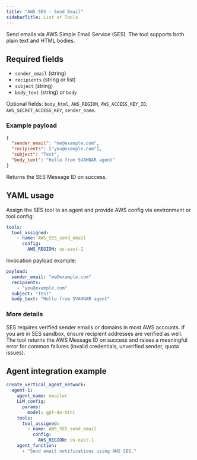 ```yaml
---
title: "AWS SES - Send Email"
sidebarTitle: List of Tools
---
```


Send emails via AWS Simple Email Service (SES). The tool supports both plain text and HTML bodies.

## Required fields

- `sender_email` (string)
- `recipients` (string or list)
- `subject` (string)
- `body_text` (string) or `body`

Optional fields: `body_html`, `AWS_REGION`, `AWS_ACCESS_KEY_ID`, `AWS_SECRET_ACCESS_KEY`, `sender_name`.

### Example payload

```json
{
  "sender_email": "me@example.com",
  "recipients": ["you@example.com"],
  "subject": "Test",
  "body_text": "Hello from SVAHNAR agent"
}
```

Returns the SES Message ID on success.

## YAML usage

Assign the SES tool to an agent and provide AWS config via environment or tool config:

```yaml
tools:
  tool_assigned:
    - name: AWS_SES_send_email
      config:
        AWS_REGION: us-east-1
```

Invocation payload example:

```yaml
payload:
  sender_email: "me@example.com"
  recipients:
    - "you@example.com"
  subject: "Test"
  body_text: "Hello from SVAHNAR agent"
```

### More details

SES requires verified sender emails or domains in most AWS accounts. If you are in SES sandbox, ensure recipient addresses are verified as well. The tool returns the AWS Message ID on success and raises a meaningful error for common failures (invalid credentials, unverified sender, quota issues).

## Agent integration example

```yaml
create_vertical_agent_network:
  agent-1:
    agent_name: emailer
    LLM_config:
      params:
        model: gpt-4o-mini
    tools:
      tool_assigned:
        - name: AWS_SES_send_email
          config:
            AWS_REGION: us-east-1
    agent_function:
      - "Send email notifications using AWS SES."
```
